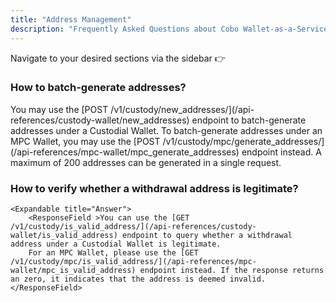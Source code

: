 ```yaml
---
title: "Address Management"
description: "Frequently Asked Questions about Cobo Wallet-as-a-Service"
---
```

<Tip> Navigate to your desired sections via the sidebar   👉 </Tip>


### How to batch-generate addresses?
   <Expandable title="Answer">
      <ResponseField >You may use the [POST /v1/custody/new_addresses/](/api-references/custody-wallet/new_addresses) endpoint to batch-generate addresses under a Custodial Wallet.
         To batch-generate addresses under an MPC Wallet, you may use the [POST /v1/custody/mpc/generate_addresses/](/api-references/mpc-wallet/mpc_generate_addresses) endpoint instead. A maximum of 200 addresses can be generated in a single request.</ResponseField>
  </Expandable>

### How to verify whether a withdrawal address is legitimate?
    <Expandable title="Answer">
        <ResponseField >You can use the [GET /v1/custody/is_valid_address/](/api-references/custody-wallet/is_valid_address) endpoint to query whether a withdrawal address under a Custodial Wallet is legitimate.
        For an MPC Wallet, please use the [GET /v1/custody/mpc/is_valid_address/](/api-references/mpc-wallet/mpc_is_valid_address) endpoint instead. If the response returns an zero, it indicates that the address is deemed invalid.</ResponseField>
  </Expandable>